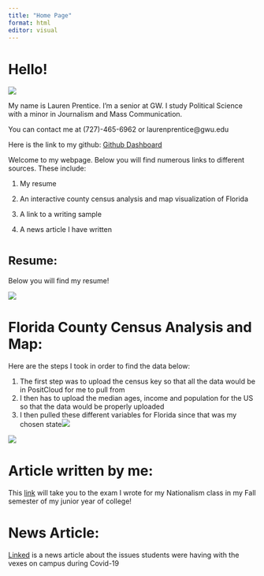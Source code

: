 ```yaml
---
title: "Home Page"
format: html
editor: visual
---
```


# Hello!

![](Screen%20Shot%202023-12-14%20at%2011.14.57%20AM.png)

My name is Lauren Prentice. I'm a senior at GW. I study Political Science with a minor in Journalism and Mass Communication.

You can contact me at (727)-465-6962 or laurenprentice\@gwu.edu

Here is the link to my github: [Github Dashboard](https://github.com/dashboard)

Welcome to my webpage. Below you will find numerous links to different sources. These include:

1.  My resume

2.  An interactive county census analysis and map visualization of Florida

3.  A link to a writing sample

4.  A news article I have written

# ^Resume:^

Below you will find my resume!

![](Screen%20Shot%202023-12-05%20at%207.48.50%20PM.png)

# Florida County Census Analysis and Map:

Here are the steps I took in order to find the data below:

1.  The first step was to upload the census key so that all the data would be in PositCloud for me to pull from
2.  I then has to upload the median ages, income and population for the US so that the data would be properly uploaded
3.  I then pulled these different variables for Florida since that was my chosen state![](Screen%20Shot%202023-12-13%20at%205.12.36%20PM.png)

![](Screen%20Shot%202023-12-13%20at%205.10.56%20PM.png)

# Article written by me:

This [link](https://laurenprentice.github.io/mywebsiteprentice/personal%20essay.html) will take you to the exam I wrote for my Nationalism class in my Fall semester of my junior year of college!

# News Article:

[Linked](https://laurenprentice.github.io/mywebsiteprentice/bus.html) is a news article about the issues students were having with the vexes on campus during Covid-19
